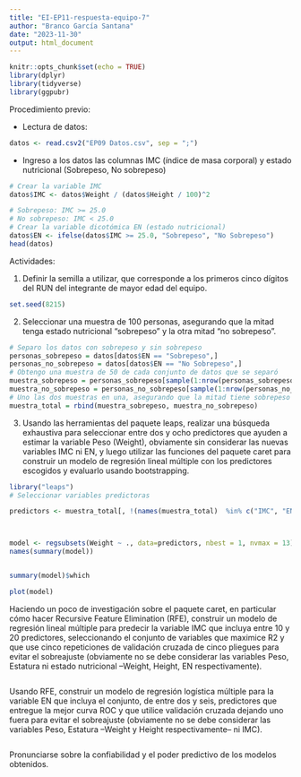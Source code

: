 ```yaml
---
title: "EI-EP11-respuesta-equipo-7"
author: "Branco García Santana"
date: "2023-11-30"
output: html_document
---
```


```r
knitr::opts_chunk$set(echo = TRUE)
library(dplyr)
library(tidyverse)
library(ggpubr)
```



Procedimiento previo:

- Lectura de datos:

```r
datos <- read.csv2("EP09 Datos.csv", sep = ";")
```

- Ingreso a los datos las columnas IMC (índice de masa corporal) y estado nutricional (Sobrepeso, No sobrepeso)

```r
# Crear la variable IMC
datos$IMC <- datos$Weight / (datos$Height / 100)^2

# Sobrepeso: IMC >= 25.0
# No sobrepeso: IMC < 25.0
# Crear la variable dicotómica EN (estado nutricional)
datos$EN <- ifelse(datos$IMC >= 25.0, "Sobrepeso", "No Sobrepeso")
head(datos)
```



Actividades:

1. Definir la semilla a utilizar, que corresponde a los primeros cinco dígitos del RUN del integrante de mayor edad del equipo.

```r
set.seed(8215)
```

2. Seleccionar una muestra de 100 personas, asegurando que la mitad tenga estado nutricional “sobrepeso” y la otra mitad “no sobrepeso”.

```r
# Separo los datos con sobrepeso y sin sobrepeso
personas_sobrepeso = datos[datos$EN == "Sobrepeso",]
personas_no_sobrepeso = datos[datos$EN == "No Sobrepeso",]
# Obtengo una muestra de 50 de cada conjunto de datos que se separó
muestra_sobrepeso = personas_sobrepeso[sample(1:nrow(personas_sobrepeso), size = 50),] 
muestra_no_sobrepeso = personas_no_sobrepeso[sample(1:nrow(personas_no_sobrepeso), size = 50),] 
# Uno las dos muestras en una, asegurando que la mitad tiene sobrepeso y la otra mitad no sobrepeso
muestra_total = rbind(muestra_sobrepeso, muestra_no_sobrepeso)
```

3. Usando las herramientas del paquete leaps, realizar una búsqueda exhaustiva para seleccionar entre dos y ocho predictores que ayuden a estimar la variable Peso (Weight), obviamente sin considerar las nuevas variables IMC ni EN, y luego utilizar las funciones del paquete caret para construir un modelo de regresión lineal múltiple con los predictores escogidos y evaluarlo usando bootstrapping.

```r
library("leaps")
# Seleccionar variables predictoras

predictors <- muestra_total[, !(names(muestra_total)  %in% c("IMC", "EN"))]



model <- regsubsets(Weight ~ ., data=predictors, nbest = 1, nvmax = 13)
names(summary(model))


summary(model)$which

plot(model)

```

Haciendo un poco de investigación sobre el paquete caret, en particular cómo hacer Recursive Feature Elimination (RFE), construir un modelo de regresión lineal múltiple para predecir la variable IMC que incluya entre 10 y 20 predictores, seleccionando el conjunto de variables que maximice R2 y que use cinco repeticiones de validación cruzada de cinco pliegues para evitar el sobreajuste (obviamente no se debe considerar las variables Peso, Estatura ni estado nutricional –Weight, Height, EN respectivamente).
```r

```




Usando RFE, construir un modelo de regresión logística múltiple para la variable EN que incluya el conjunto, de entre dos y seis, predictores que entregue la mejor curva ROC y que utilice validación cruzada dejando uno fuera para evitar el sobreajuste (obviamente no se debe considerar las variables Peso, Estatura –Weight y Height respectivamente– ni IMC).


```r

```


Pronunciarse sobre la confiabilidad y el poder predictivo de los modelos obtenidos.

```r

```


